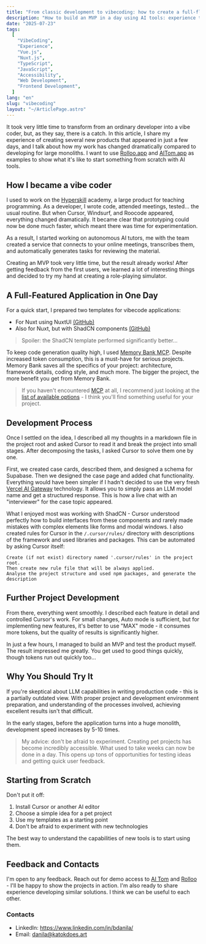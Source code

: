 ```yaml
---
title: "From classic development to vibecoding: how to create a full-fledged application in a day"
description: "How to build an MVP in a day using AI tools: experience transitioning from classic development to vibecoding, Nuxt templates, working with Cursor, Memory Bank, and creating real projects like AITom and Rolloo."
date: "2025-07-23"
tags:
  [
    "VibeCoding",
    "Experience",
    "Vue.js",
    "Nuxt.js",
    "TypeScript",
    "JavaScript",
    "Accessibility",
    "Web Development",
    "Frontend Development",
  ]
lang: "en"
slug: "vibecoding"
layout: "~/ArticlePage.astro"
---
```



It took very little time to transform from an ordinary developer into a vibe coder, but, as they say, there is a catch. In this article, I share my experience of creating several new products that appeared in just a few days, and I talk about how my work has changed dramatically compared to developing for large monoliths.
I want to use [Rolloo.app](https://rolloo.app/) and [AITom.app](https://aitom.app/) as examples to show what it's like to start something from scratch with AI tools.

## How I became a vibe coder

I used to work on the [Hyperskill](https://hyperskill.org/) academy, a large product for teaching programming. As a developer, I wrote code, attended meetings, tested... the usual routine. But when Cursor, Windsurf, and Roocode appeared, everything changed dramatically. It became clear that prototyping could now be done much faster, which meant there was time for experimentation.

As a result, I started working on autonomous AI tutors, me with the team created a service that connects to your online meetings, transcribes them, and automatically generates tasks for reviewing the material.

<ArticleFigure
  src="/images/Dashboard - AITom"
  type="webp"
  fallbackType="jpeg"
  alt="AITom application dashboard with the ability to add a link to an online call for subsequent processing"
  description="AI Tom main panel. This displays a list of current and past meetings (lessons) with the option to add new meetings for processing."
/>

Creating an MVP took very little time, but the result already works! After getting feedback from the first users, we learned a lot of interesting things and decided to try my hand at creating a role-playing simulator.

## A Full-Featured Application in One Day

For a quick start, I prepared two templates for vibecode applications:

- For Nuxt using NuxtUI [(GitHub)](https://github.com/katokdoescode/vibecoding-nuxt-template)
- Also for Nuxt, but with ShadCN components [(GitHub)](https://github.com/katokdoescode/vibecoding-nuxt-template/tree/shadcn)

> Spoiler: the ShadCN template performed significantly better...

To keep code generation quality high, I used [Memory Bank MCP](https://github.com/ipospelov/mcp-memory-bank). Despite increased token consumption, this is a must-have for serious projects. Memory Bank saves all the specifics of your project: architecture, framework details, coding style, and much more. The bigger the project, the more benefit you get from Memory Bank.

> If you haven't encountered [MCP](https://modelcontextprotocol.io/introduction) at all, I recommend just looking at the [list of available options](https://glama.ai/mcp/servers) - I think you'll find something useful for your project.

## Development Process

Once I settled on the idea, I described all my thoughts in a markdown file in the project root and asked Cursor to read it and break the project into small stages. After decomposing the tasks, I asked Cursor to solve them one by one.

First, we created case cards, described them, and designed a schema for Supabase. Then we designed the case page and added chat functionality. Everything would have been simpler if I hadn't decided to use the very fresh [Vercel AI Gateway](https://vercel.com/docs/ai-gateway) technology. It allows you to simply pass an LLM model name and get a structured response. This is how a live chat with an "interviewer" for the case topic appeared.

<ArticleFigure
  src="/images/Transforming Technical Knowledge"
  type="webp"
  fallbackType="jpeg"
  alt="Chat interface with a bot playing a role from the created scenario"
  description="Example of working with a live case: chat with a bot that plays the role of an interviewer. The bot has a name, character, behavioral features, and a unique communication style."
/>

What I enjoyed most was working with ShadCN - Cursor understood perfectly how to build interfaces from these components and rarely made mistakes with complex elements like forms and modal windows. I also created rules for Cursor in the `/.cursor/rules/` directory with descriptions of the framework and used libraries and packages. This can be automated by asking Cursor itself:

```
Create (if not exist) directory named '.cursor/rules' in the project root.
Then create new rule file that will be always applied.
Analyse the project structure and used npm packages, and generate the description
```

## Further Project Development

From there, everything went smoothly. I described each feature in detail and controlled Cursor's work. For small changes, Auto mode is sufficient, but for implementing new features, it's better to use "MAX" mode - it consumes more tokens, but the quality of results is significantly higher.

In just a few hours, I managed to build an MVP and test the product myself. The result impressed me greatly. You get used to good things quickly, though tokens run out quickly too...

## Why You Should Try It

If you're skeptical about LLM capabilities in writing production code - this is a partially outdated view. With proper project and development environment preparation, and understanding of the processes involved, achieving excellent results isn't that difficult.

In the early stages, before the application turns into a huge monolith, development speed increases by 5-10 times.

> My advice: don't be afraid to experiment. Creating pet projects has become incredibly accessible. What used to take weeks can now be done in a day. This opens up tons of opportunities for testing ideas and getting quick user feedback.

## Starting from Scratch

Don't put it off:

1. Install Cursor or another AI editor
2. Choose a simple idea for a pet project
3. Use my templates as a starting point
4. Don't be afraid to experiment with new technologies

The best way to understand the capabilities of new tools is to start using them.

## Feedback and Contacts

I'm open to any feedback. Reach out for demo access to [AI Tom](https://aitom.app/) and [Rolloo](https://rolloo.app/) - I'll be happy to show the projects in action. I'm also ready to share experience developing similar solutions. I think we can be useful to each other.

### Contacts

- LinkedIn: https://www.linkedin.com/in/bdanila/
- Email: danila@katokdoes.art
